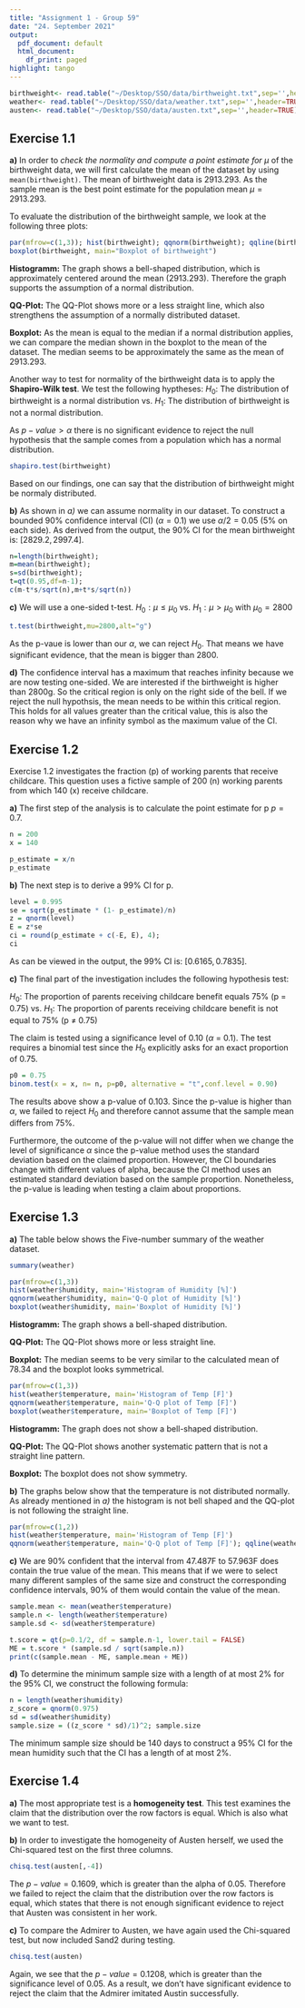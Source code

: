 ```yaml
---
title: "Assignment 1 - Group 59"
date: "24. September 2021"
output:
  pdf_document: default
  html_document:
    df_print: paged
highlight: tango
---
```


```r
birthweight<- read.table("~/Desktop/SSO/data/birthweight.txt",sep='',header=TRUE)[,1]
weather<- read.table("~/Desktop/SSO/data/weather.txt",sep='',header=TRUE)
austen<- read.table("~/Desktop/SSO/data/austen.txt",sep='',header=TRUE)
```
## Exercise 1.1
**a)** 
In order to *check the normality and compute a point estimate for $\mu$* of the birthweight data, we will first calculate the mean of the dataset by using `mean(birthweight)`. The mean of birthweight data is 2913.293. As the sample mean is the best point estimate for the population mean $\mu = 2913.293$. 

To evaluate the distribution of the birthweight sample, we look at the following three plots: 
```r
par(mfrow=c(1,3)); hist(birthweight); qqnorm(birthweight); qqline(birthweight, col=4) 
boxplot(birthweight, main="Boxplot of birthweight")
```

**Histogramm:** 
The graph shows a bell-shaped distribution, which is  approximately centered around the mean (2913.293). Therefore the graph supports the assumption of a normal distribution. 

**QQ-Plot:**
The QQ-Plot shows more or a less straight line, which also strengthens the assumption of a normally distributed dataset. 

**Boxplot:**
As the mean is equal to the median if a normal distribution applies, we can compare the median shown in the boxplot to the mean of the dataset. The median seems to be approximately the same as the mean of 2913.293.

Another way to test for normality of the birthweight data is to apply the **Shapiro-Wilk test**. We test the following hyptheses: $H_0$: The distribution of birthweight is a normal distribution vs. $H_1$: The distribution of birthweight is not a normal distribution.

As $p-value > \alpha$ there is no significant evidence to reject the null hypothesis that the sample comes from a population which has a normal distribution.

```r
shapiro.test(birthweight)
```

Based on our findings, one can say that the distribution of birthweight might be normaly distributed. 

**b)** 
As shown in *a)* we can assume normality in our dataset. To construct a bounded 90% confidence interval (CI) ($\alpha=0.1$) we use $\alpha /2 = 0.05$ (5% on each side). As derived from the output, the $90\%$ CI for the mean birthweight is: $[2829.2, 2997.4]$. 
\begin{center}
$\bar{x}\ \pm t_{\alpha/2}*\frac{s}{\sqrt{n}}$
\end{center}
```r
n=length(birthweight);
m=mean(birthweight);
s=sd(birthweight);
t=qt(0.95,df=n-1);
c(m-t*s/sqrt(n),m+t*s/sqrt(n))
```

**c)** 
We will use a one-sided t-test.
$H_0: \mu\leq\mu_0$ vs. $H_1 : \mu > \mu_0$ with  $\mu_0=2800$

```r
t.test(birthweight,mu=2800,alt="g")
```

As the p-vaue is lower than our $\alpha$, we can reject $H_0$. That means we have significant evidence, that the mean is bigger than 2800. 

**d)** 
The confidence interval has a maximum that reaches infinity because we are now testing one-sided. We are interested if the birthweight is higher than 2800g. So the critical region is only on the right side of the bell. If we reject the null hypothsis, the mean needs to be within this critical region. This holds for all values greater than the critical value, this is also the reason why we have an infinity symbol as the maximum value of the CI.

## Exercise 1.2
Exercise 1.2 investigates the fraction (p) of working parents that receive childcare. This question uses a fictive sample of 200 (n) working parents from which 140 (x) receive childcare. 

**a)**
The first step of the analysis is to calculate the point estimate for p 
$p= 0.7$.

```r
n = 200
x = 140

p_estimate = x/n
p_estimate
```

**b)**
The next step is to derive a 99% CI for p. 
\begin{center}
$\hat{p} - E < p < \hat{p} + E$ where $E = za/2 \sqrt{ \frac {\hat{p}* (1-\hat{p})}{n}}$
\end{center}
```r
level = 0.995
se = sqrt(p_estimate * (1- p_estimate)/n) 
z = qnorm(level) 
E = z*se 
ci = round(p_estimate + c(-E, E), 4); 
ci 
```
As can be viewed in the output, the 99% CI is: $[0.6165,  0.7835]$.

**c)** 
The final part of the investigation includes the following hypothesis test:

$H_0$: The proportion of parents receiving childcare benefit equals 75% (p = 0.75) vs. $H_1$: The proportion of parents receiving childcare benefit is not equal to 75% (p $\neq$ 0.75)

The claim is tested using a significance level of 0.10 ($\alpha$ = 0.1). The test requires a binomial test since the $H_0$ explicitly asks for an exact proportion of 0.75. 

```r
p0 = 0.75
binom.test(x = x, n= n, p=p0, alternative = "t",conf.level = 0.90)
```

The results above show a p-value of 0.103. Since the p-value is higher than $\alpha$, we failed to reject $H_0$ and therefore cannot assume that the sample mean differs from 75%. 

Furthermore, the outcome of the p-value will not differ when we change the level of significance $\alpha$ since the p-value method uses the standard deviation based on the claimed proportion. However, the CI boundaries change with different values of alpha, because the CI method uses an estimated standard deviation based on the sample proportion. Nonetheless, the  p-value is leading when testing a claim about proportions.

## Exercise 1.3

**a)**
The table below shows the Five-number summary of the weather dataset.
```r
summary(weather)
```

```r
par(mfrow=c(1,3))
hist(weather$humidity, main='Histogram of Humidity [%]')
qqnorm(weather$humidity, main='Q-Q plot of Humidity [%]')
boxplot(weather$humidity, main='Boxplot of Humidity [%]')
```
**Histogramm:** 
The graph shows a bell-shaped distribution. 

**QQ-Plot:**
The QQ-Plot shows more or less straight line. 

**Boxplot:**
The median seems to be very similar to the calculated mean of 78.34 and the boxplot looks symmetrical.
```r
par(mfrow=c(1,3))
hist(weather$temperature, main='Histogram of Temp [F]')
qqnorm(weather$temperature, main='Q-Q plot of Temp [F]')
boxplot(weather$temperature, main='Boxplot of Temp [F]')
```
**Histogramm:** 
The graph does not show a bell-shaped distribution. 

**QQ-Plot:**
The QQ-Plot shows another systematic pattern that is not a straight line pattern. 

**Boxplot:**
The boxplot does not show symmetry.

**b)**
The graphs below show that the temperature is not distributed normally. As already mentioned in *a)* the histogram is not bell shaped and the QQ-plot is not following the straight line. 
```r
par(mfrow=c(1,2))
hist(weather$temperature, main='Histogram of Temp [F]')
qqnorm(weather$temperature, main='Q-Q plot of Temp [F]'); qqline(weather$temperature, col=3)
```

**c)**
We are 90% confident that the interval from 47.487F to 57.963F does contain the true value of the mean. This means that if we were to select many different samples of the same size and construct the corresponding confidence intervals, 90% of them would contain the value of the mean. 
```r
sample.mean <- mean(weather$temperature)
sample.n <- length(weather$temperature) 
sample.sd <- sd(weather$temperature)

t.score = qt(p=0.1/2, df = sample.n-1, lower.tail = FALSE)
ME = t.score * (sample.sd / sqrt(sample.n))
print(c(sample.mean - ME, sample.mean + ME))
```

**d)**
To determine the minimum sample size with a length of at most 2% for the 95% CI, we construct the following formula:
\begin{center}
$2E = 2 \Rightarrow E=1$ and $za/2 = 1.96$
\end{center}
```r
n = length(weather$humidity)
z_score = qnorm(0.975)
sd = sd(weather$humidity)
sample.size = ((z_score * sd)/1)^2; sample.size
```

The minimum sample size should be 140 days to construct a 95% CI for the mean humidity such that the CI has a length of at most 2%.

## Exercise 1.4
**a)**
The most appropriate test is a **homogeneity test**. This test examines the
claim that the distribution over the row factors is equal. Which is also what we want to test.

**b)**
In order to investigate the homogeneity of Austen herself, we used the Chi-squared test on the first three columns. 
```r
chisq.test(austen[,-4])
```
The $p-value=0.1609$, which is greater than the alpha of 0.05. Therefore we
failed to reject the claim that the distribution over the row factors is equal, which states that there is not enough significant evidence to reject that Austen was consistent in her work. 

**c)**
To compare the Admirer to Austen, we have again used the Chi-squared test, but now  included Sand2 during testing. 
```r
chisq.test(austen)
```
Again, we see that the $p-value=0.1208$, which is greater than the significance level of 0.05. As a result, we don't have significant evidence to reject the claim that the Admirer imitated Austin successfully. 
